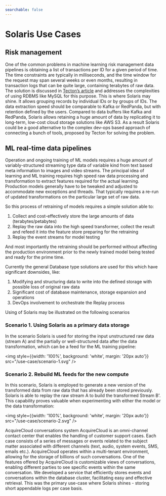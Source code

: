 ```yaml
---
searchable: false
---
```

# Solaris Use Cases

## Risk management
One of the common problems in machine learning risk management data pipelines is obtaining a list of transactions per ID for a given period of time. The time constraints are typically in milliseconds, and the time window for the request may span several weeks or even months, resulting in transaction logs that can be quite large, containing terabytes of raw data. The solution is discussed in [Tecton’s article](https://www.tecton.ai/blog/real-time-aggregation-features-for-machine-learning-part-1/) and addresses the complexities of using RDBMS like MySQL for this purpose. This is where Solaris may shine. It allows grouping records by individual IDs or by groups of IDs. The data extraction speed should be comparable to Kafka or RedPanda, but with retention defined by the users. Compared to data buffers like Kafka and RedPanda, Solaris allows retaining a huge amount of data by replicating it to long-term, low-cost cloud storage solutions like AWS S3. As a result Solaris could be a good alternative to the complex dev-ops based approach of connecting a bunch of tools, proposed by Tecton for solving the problem.

## ML real-time data pipelines
Operation and ongoing training of ML models requires a huge amount of variably-structured streaming type data of variable kind from text based meta information to images and video streams.  The principal idea of learning and ML training  requires high speed raw data processing and transformation to extract features required for the actual learning.  Production models generally have to be tweaked and adjusted to accommodate new exceptions and threads. That typically requires a re-run of updated transformations on the particular large set of raw data.   

So this process of retraining of models requires a simple solution able to:
1. Collect and cost-effectively store the large amounts of data (terabytes/petabytes)
2. Replay the raw data into the high speed transformer, collect the result and refeed it into the feature store preparing for the retraining
3. Replay the event streams for model testing

And most importantly the retraining should be performed without affecting the production environment prior to the newly trained model being tested and ready for the prime time.

Currently the general Database type solutions are used for this which have significant downsides, like: 
1. Modifying and structuring data to write into the defined storage with possible loss of original raw data
2. Significant cost of database maintenance, storage expansion and operations
3. DevOps involvement to orchestrate the Replay process

Using of Solaris may be illustrated on the following scenarios
### Scenario 1. Using Solaris as a primary data storage
In the scenario Solaris is used for storing the input unstructured raw data (stream A) and the partially or well-structured data after the data transformation, which can be a feed for the ML training pipeline:

<img style={{width: '100%', background: 'white', margin: '20px auto'}} src="/use-case/scenario-1.svg" />

### Scenario 2. Rebuild ML feeds for the new compute
In this scenario, Solaris is employed to generate a new version of the transformed data from raw data that has already been stored previously. Solaris is able to replay the raw stream A to build the transformed Stream B'. This capability proves valuable when experimenting with either the model or the data transformation:

<img style={{width: '100%', background: 'white', margin: '20px auto'}} src="/use-case/scenario-2.svg" />


AcquireCloud conversations system
AcquireCloud is an omni-channel contact center that enables the handling of customer support cases. Each case consists of a series of messages or events related to the subject matter associated with different channels (text, audio, system events, SMS, emails etc.). AcquireCloud operates within a multi-tenant environment, allowing for the storage of billions of such conversations. One of the features offered by AcquireCloud is customizable views of conversations, enabling different parties to see specific events within the same conversation. We developed a service that efficiently stores events and conversations within the database cluster, facilitating easy and effective retrieval. This was the primary use-case where Solaris shines - storing short appendable logs per case basis.
